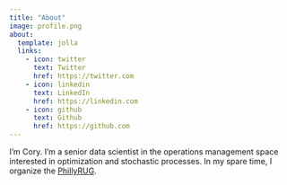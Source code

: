 ```yaml
---
title: "About"
image: profile.png
about:
  template: jolla
  links:
    - icon: twitter
      text: Twitter
      href: https://twitter.com
    - icon: linkedin
      text: LinkedIn
      href: https://linkedin.com
    - icon: github
      text: Github
      href: https://github.com
---
```


I'm Cory. I'm a senior data scientist in the operations management space interested in optimization and stochastic processes. In my spare time, I organize the [PhillyRUG](https://www.meetup.com/meetup-group-rfxisjyh/). 

